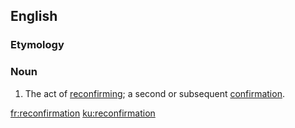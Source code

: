 ==English==

===Etymology===
{{prefix|en|re|confirmation}}

===Noun===
{{en-noun}}
# The act of [[reconfirm]]ing; a second or subsequent [[confirmation]].

[[fr:reconfirmation]]
[[ku:reconfirmation]]